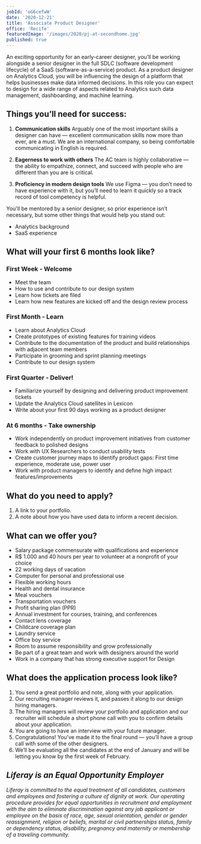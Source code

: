 ```yaml
---
jobId: 'oG6cefwW'
date: '2020-12-21'
title: 'Associate Product Designer'
office: 'Recife'
featuredImage: '/images/2020/pj-at-secondhome.jpg'
published: true
---
```



An exciting opportunity for an early-career designer, you’ll be working alongside a senior designer in the full SDLC (software development lifecycle) of a SaaS (software-as-a-service) product. As a product designer on Analytics Cloud, you will be influencing the design of a platform that helps businesses make data informed decisions. In this role you can expect to design for a wide range of aspects related to Analytics such data management, dashboarding, and machine learning.

## Things you’ll need for success:

1.  **Communication skills**
    Arguably one of the most important skills a designer can have — excellent communication skills now more than ever, are a must. We are an international company, so being comfortable communicating in English is required.

1.  **Eagerness to work with others**
    The AC team is highly collaborative — the ability to empathize, connect, and succeed with people who are different than you are is critical.

1.  **Proficiency in modern design tools**
    We use Figma — you don’t need to have experience with it, but you’ll need to learn it quickly so a track record of tool competency is helpful.

You'll be mentored by a senior designer, so prior experience isn’t necessary, but some other things that would help you stand out:

-   Analytics background
-   SaaS experience

## What will your first 6 months look like?

### First Week - Welcome

-   Meet the team
-   How to use and contribute to our design system
-   Learn how tickets are filed
-   Learn how new features are kicked off and the design review process

### First Month - Learn

-   Learn about Analytics Cloud
-   Create prototypes of existing features for training videos
-   Contribute to the documentation of the product and build relationships with adjacent team members
-   Participate in grooming and sprint planning meetings
-   Contribute to our design system

### First Quarter - Deliver!

-   Familiarize yourself by designing and delivering product improvement tickets
-   Update the Analytics Cloud satellites in Lexicon
-   Write about your first 90 days working as a product designer

### At 6 months - Take ownership

-   Work independently on product improvement initiatives from customer feedback to polished designs
-   Work with UX Researchers to conduct usability tests
-   Create customer journey maps to identify product gaps: First time experience, moderate use, power user
-   Work with product managers to identify and define high impact features/improvements

## What do you need to apply?

1. A link to your portfolio.
1. A note about how you have used data to inform a recent decision.

## What can we offer you?

-   Salary package commensurate with qualifications and experience
-   R\$ 1.000 and 40 hours per year to volunteer at a nonprofit of your choice
-   22 working days of vacation
-   Computer for personal and professional use
-   Flexible working hours
-   Health and dental insurance
-   Meal vouchers
-   Transportation vouchers
-   Profit sharing plan (PPR)
-   Annual investment for courses, training, and conferences
-   Contact lens coverage
-   Childcare coverage plan
-   Laundry service
-   Office boy service
-   Room to assume responsibility and grow professionally
-   Be part of a great team and work with designers around the world
-   Work in a company that has strong executive support for Design

## What does the application process look like?

1. You send a great portfolio and note, along with your application.
1. Our recruiting manager reviews it, and passes it along to our design hiring managers.
1. The hiring managers will review your portfolio and application and our recruiter will schedule a short phone call with you to confirm details about your application.
1. You are going to have an interview with your future manager.
1. Congratulations! You’ve made it to the final round — you’ll have a group call with some of the other designers.
1. We’ll be evaluating all the candidates at the end of January and will be letting you know by the first week of February.

## _Liferay is an Equal Opportunity Employer_

_Liferay is committed to the equal treatment of all candidates, customers and employees and fostering a culture of dignity at work. Our operating procedure provides for equal opportunities in recruitment and employment with the aim to eliminate discrimination against any job applicant or employee on the basis of race, age, sexual orientation, gender or gender reassignment, religion or beliefs, marital or civil partnerships status, family or dependency status, disability, pregnancy and maternity or membership of a traveling community._
